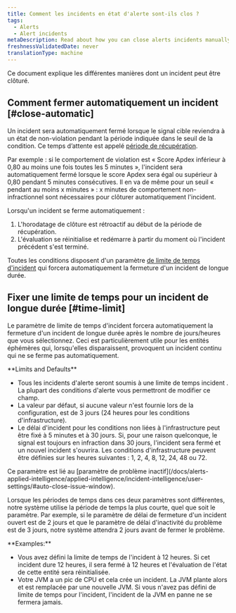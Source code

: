 ```yaml
---
title: Comment les incidents en état d'alerte sont-ils clos ?
tags:
  - Alerts
  - Alert incidents
metaDescription: Read about how you can close alerts incidents manually and automatically.
freshnessValidatedDate: never
translationType: machine
---
```


Ce document explique les différentes manières dont un incident peut être clôturé.

## Comment fermer automatiquement un incident [#close-automatic]

Un incident sera automatiquement fermé lorsque le signal cible reviendra à un état de non-violation pendant la période indiquée dans le seuil de la condition. Ce temps d’attente est appelé [période de récupération](/docs/using-new-relic/welcome-new-relic/get-started/glossary#recovery-period).

Par exemple : si le comportement de violation est « Score Apdex inférieur à 0,80 au moins une fois toutes les 5 minutes », l&apos;incident sera automatiquement fermé lorsque le score Apdex sera égal ou supérieur à 0,80 pendant 5 minutes consécutives. Il en va de même pour un seuil « pendant au moins x minutes » : x minutes de comportement non-infractionnel sont nécessaires pour clôturer automatiquement l&apos;incident.

Lorsqu&apos;un incident se ferme automatiquement :

1. L&apos;horodatage de clôture est rétroactif au début de la période de récupération.
2. L&apos;évaluation se réinitialise et redémarre à partir du moment où l&apos;incident précédent s&apos;est terminé.

Toutes les conditions disposent d&apos;un paramètre [de limite de temps d&apos;incident](#time-limit) qui forcera automatiquement la fermeture d&apos;un incident de longue durée.

## Fixer une limite de temps pour un incident de longue durée [#time-limit]

Le paramètre de limite de temps d&apos;incident forcera automatiquement la fermeture d&apos;un incident de longue durée après le nombre de jours/heures que vous sélectionnez. Ceci est particulièrement utile pour les entités éphémères qui, lorsqu&apos;elles disparaissent, provoquent un incident continu qui ne se ferme pas automatiquement.

<DNT>
  **Limits and Defaults**
</DNT>

* Tous les incidents d&apos;alerte seront soumis à une limite de temps incident . La plupart des conditions d&apos;alerte vous permettront de modifier ce champ.
* La valeur par défaut, si aucune valeur n&apos;est fournie lors de la configuration, est de 3 jours (24 heures pour les conditions d&apos;infrastructure).
* Le délai d&apos;incident pour les conditions non liées à l&apos;infrastructure peut être fixé à 5 minutes et à 30 jours. Si, pour une raison quelconque, le signal est toujours en infraction dans 30 jours, l&apos;incident sera fermé et un nouvel incident s&apos;ouvrira. Les conditions d&apos;infrastructure peuvent être définies sur les heures suivantes : 1, 2, 4, 8, 12, 24, 48 ou 72.

<Callout variant="tip">
  Ce paramètre est lié au [paramètre de problème inactif](/docs/alerts-applied-intelligence/applied-intelligence/incident-intelligence/user-settings/#auto-close-issue-window).

  Lorsque les périodes de temps dans ces deux paramètres sont différentes, notre système utilise la période de temps la plus courte, quel que soit le paramètre. Par exemple, si le paramètre de délai de fermeture d&apos;un incident ouvert est de 2 jours et que le paramètre de délai d&apos;inactivité du problème est de 3 jours, notre système attendra 2 jours avant de fermer le problème.
</Callout>

<DNT>
  **Examples:**
</DNT>

* Vous avez défini la limite de temps de l&apos;incident à 12 heures. Si cet incident dure 12 heures, il sera fermé à 12 heures et l&apos;évaluation de l&apos;état de cette entité sera réinitialisée.
* Votre JVM a un pic de CPU et cela crée un incident. La JVM plante alors et est remplacée par une nouvelle JVM. Si vous n&apos;avez pas défini de limite de temps pour l&apos;incident, l&apos;incident de la JVM en panne ne se fermera jamais.